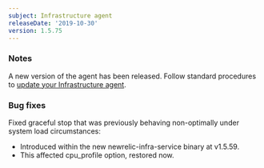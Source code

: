 ```yaml
---
subject: Infrastructure agent
releaseDate: '2019-10-30'
version: 1.5.75
---
```


### Notes

A new version of the agent has been released. Follow standard procedures to [update your Infrastructure agent](/docs/infrastructure/new-relic-infrastructure/installation/update-infrastructure-agent).

### Bug fixes

Fixed graceful stop that was previously behaving non-optimally under system load circumstances:

* Introduced within the new newrelic-infra-service binary at v1.5.59.
* This affected cpu_profile option, restored now.
